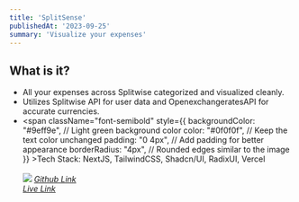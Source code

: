 ```yaml
---
title: 'SplitSense'
publishedAt: '2023-09-25'
summary: 'Visualize your expenses'
---
```


## What is it?

- All your expenses across Splitwise categorized and visualized cleanly.
- Utilizes Splitwise API for user data and OpenexchangeratesAPI for accurate currencies.
- <span
          className="font-semibold"
          style={{
            backgroundColor: "#9eff9e", // Light green background color
            color: "#0f0f0f", // Keep the text color unchanged
            padding: "0 4px", // Add padding for better appearance
            borderRadius: "4px", // Rounded edges similar to the image
          }}
        >Tech Stack</span>: NextJS, TailwindCSS, Shadcn/UI, RadixUI, Vercel<br/><br/>
<img src = "../../splitsense.png"> </img>
<i>[Github Link](https://github.com/udeet27/SplitSense)</i>  
<i>[Live Link](https://split-sense.vercel.app/)</i>